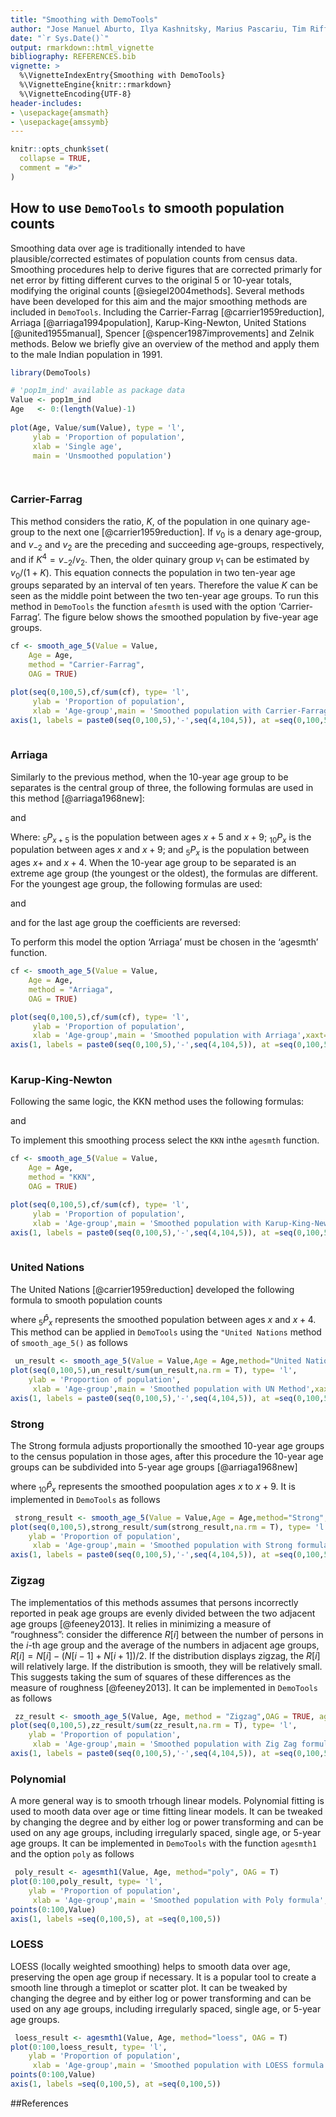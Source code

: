 ```yaml
---
title: "Smoothing with DemoTools"
author: "Jose Manuel Aburto, Ilya Kashnitsky, Marius Pascariu, Tim Riffe"
date: "`r Sys.Date()`"
output: rmarkdown::html_vignette
bibliography: REFERENCES.bib
vignette: >
  %\VignetteIndexEntry{Smoothing with DemoTools}
  %\VignetteEngine{knitr::rmarkdown}
  %\VignetteEncoding{UTF-8}
header-includes:
- \usepackage{amsmath}
- \usepackage{amssymb}
---
```



```r
knitr::opts_chunk$set(
  collapse = TRUE,
  comment = "#>"
)
```

## How to use `DemoTools` to smooth population counts

Smoothing data over age is traditionally intended to have plausible/corrected estimates of population counts from census data. Smoothing procedures help to derive figures that are corrected primarly for net error by fitting different curves to the original 5 or 10-year totals, modifying the original counts [@siegel2004methods]. Several methods have been developed for this aim and the major smoothing methods are included in `DemoTools`. Including the Carrier-Farrag [@carrier1959reduction], Arriaga [@arriaga1994population], Karup-King-Newton, United Stations [@united1955manual], Spencer [@spencer1987improvements] and Zelnik methods. Below we briefly give an overview of the method and apply them to the male Indian population in 1991.

```r
library(DemoTools)

# 'pop1m_ind' available as package data
Value <- pop1m_ind
Age   <- 0:(length(Value)-1)
  
plot(Age, Value/sum(Value), type = 'l',
     ylab = 'Proportion of population',
     xlab = 'Single age',
     main = 'Unsmoothed population') 

  
```

### Carrier-Farrag

This method considers the ratio, $K$, of the population in one quinary age-group to the next one [@carrier1959reduction]. If $v_0$ is a denary age-group, and $v_{-2}$ and $v_2$ are the preceding and succeeding age-groups, respectively, and if $K^4 = v_{-2}/v_2$. Then, the older quinary group $v_1$ can be estimated by $v_0/(1+K)$. This equation connects the population in two ten-year age groups separated by an interval of ten years. Therefore the value $K$ can be seen as the middle point between the two ten-year age groups. To run this method in `DemoTools` the function `afesmth` is used with the option 'Carrier-Farrag'. The figure below  shows the smoothed population by five-year age groups.

```r
cf <- smooth_age_5(Value = Value, 
	Age = Age, 
	method = "Carrier-Farrag", 
	OAG = TRUE)

plot(seq(0,100,5),cf/sum(cf), type= 'l',
     ylab = 'Proportion of population',
     xlab = 'Age-group',main = 'Smoothed population with Carrier-Farrag',xaxt='n')
axis(1, labels = paste0(seq(0,100,5),'-',seq(4,104,5)), at =seq(0,100,5))
  
```

### Arriaga

Similarly to the previous method, when the 10-year age group to be separates is the central group of three, the following formulas are used in this method [@arriaga1968new]:

\begin{equation*}
_{5}P_{x+5} = \frac{-_{10}P_{x-10}+11 _{10}P_{x+10}+2 _{10}P_{x+10}}{24}
\end{equation*}
and
\begin{equation*}
_{5}P_{x} = _{10}P_{x} - _{5}P_{x+5}
\end{equation*}

Where: $_{5}P_{x+5}$ is the population between ages $x+5$ and $x+9$; $_{10}P_{x}$ is the population between ages $x$ and $x+9$; and $_{5}P_{x}$ is the population between ages $x+$ and $x+4$. When the 10-year age group to be separated is an extreme age group (the youngest or the oldest), the formulas are different. For the youngest age
group, the following formulas are used:


\begin{equation*}
_{5}P_{x+5} = \frac{8 _{10}P_{x}+ 5 _{10}P_{x+10} - _{10}P_{x+20}}{24}
\end{equation*}
and
\begin{equation*}
_{5}P_{x} = _{10}P_{x} - _{5}P_{x+5}
\end{equation*}

and for the last age group the coefficients are reversed:

\begin{equation*}
_{5}P_{x} = \frac{ -_{10}P_{x-20}+ 5 _{10}P_{x-10}+ 8 _{10}P_{x}}{24}.
\end{equation*}

To perform this model the option 'Arriaga' must be chosen in the 'agesmth' function.


```r
cf <- smooth_age_5(Value = Value, 
	Age = Age, 
	method = "Arriaga", 
	OAG = TRUE)

plot(seq(0,100,5),cf/sum(cf), type= 'l',
     ylab = 'Proportion of population',
     xlab = 'Age-group',main = 'Smoothed population with Arriaga',xaxt='n')
axis(1, labels = paste0(seq(0,100,5),'-',seq(4,104,5)), at =seq(0,100,5))
  
```

### Karup-King-Newton 

Following the same logic, the KKN method uses the following formulas:


\begin{equation*}
_{5}P_{x} = \frac{1}{2} _{10}P_{x} + \frac{1}{16} \big( _{10}P_{x-10} - _{10}P_{x+10} \big)
\end{equation*}
and
\begin{equation*}
_{5}P_{x+5} = _{10}P_{x} - _{5}P_{x}.
\end{equation*}

To implement this smoothing process select the `KKN` inthe `agesmth` function.

```r
cf <- smooth_age_5(Value = Value, 
	Age = Age, 
	method = "KKN", 
	OAG = TRUE)

plot(seq(0,100,5),cf/sum(cf), type= 'l',
     ylab = 'Proportion of population',
     xlab = 'Age-group',main = 'Smoothed population with Karup-King-Newton ',xaxt='n')
axis(1, labels = paste0(seq(0,100,5),'-',seq(4,104,5)), at =seq(0,100,5))
  
```

### United Nations
The United Nations [@carrier1959reduction] developed the following formula to smooth population counts
\begin{equation}
_5\hat{P}_x = \frac{- _5P_{x-10} + 4\, _5P_{x-5} + 10\, _5P_{x} +4\, _5P_{x+5} - _5P_{x+10}}{16}
\end{equation}

where $_5\hat{P}_x$ represents the smoothed population between ages $x$ and $x+4$. This method can be applied in `DemoTools` using the `"United Nations` method of `smooth_age_5()` as follows

```r
 un_result <- smooth_age_5(Value = Value,Age = Age,method="United Nations",OAG = T)
plot(seq(0,100,5),un_result/sum(un_result,na.rm = T), type= 'l',
    ylab = 'Proportion of population',
     xlab = 'Age-group',main = 'Smoothed population with UN Method',xaxt='n')
axis(1, labels = paste0(seq(0,100,5),'-',seq(4,104,5)), at =seq(0,100,5))
```

### Strong
The Strong formula adjusts proportionally the smoothed 10-year age groups to the census population in those ages, after this procedure the 10-year age groups can be subdivided into 5-year age groups [@arriaga1968new]

\begin{equation}
_{10}\hat{P}_x = \frac{_{10}P_{x-10} + 2\, _10P_{x} + _{10}P_{x+10}}{4}
\end{equation}

where $_{10}\hat{P}_x$ represents the smoothed poopulation ages $x$ to $x+9$. It is implemented in `DemoTools` as follows


```r
 strong_result <- smooth_age_5(Value = Value,Age = Age,method="Strong",OAG = T)
plot(seq(0,100,5),strong_result/sum(strong_result,na.rm = T), type= 'l',
    ylab = 'Proportion of population',
     xlab = 'Age-group',main = 'Smoothed population with Strong formula',xaxt='n')
axis(1, labels = paste0(seq(0,100,5),'-',seq(4,104,5)), at =seq(0,100,5))
```

### Zigzag

The implementatios of this methods assumes that persons incorrectly reported in peak age groups are evenly divided between the two adjacent age groups [@feeney2013]. It relies in minimizing a measure of "roughness":
consider the difference $R[i]$ between the number of persons in the $i$-th age group and the
average of the numbers in adjacent age groups, $R[i] = N[i] - (N[i -1] + N[i + 1])/2$.
If the distribution displays zigzag, the $R[i]$ will relatively large. If the distribution is smooth,
they will be relatively small. This suggests taking the sum of squares of these differences as
the measure of roughness [@feeney2013]. It can be implemented in `DemoTools` as follows


```r
 zz_result <- smooth_age_5(Value, Age, method = "Zigzag",OAG = TRUE, ageMin = 0, ageMax = 100)
plot(seq(0,100,5),zz_result/sum(zz_result,na.rm = T), type= 'l',
    ylab = 'Proportion of population',
     xlab = 'Age-group',main = 'Smoothed population with Zig Zag formula',xaxt='n')
axis(1, labels = paste0(seq(0,100,5),'-',seq(4,104,5)), at =seq(0,100,5))
```


### Polynomial
A more general way is to smooth trhough linear models. Polynomial  fitting is used to mooth data over age or time fitting linear models. It can be tweaked by changing the degree and by either log or power transforming and can be used on any age groups, including irregularly spaced, single age, or 5-year age groups. It can be implemented in `DemoTools` with the function `agesmth1` and the option `poly` as follows

```r
 poly_result <- agesmth1(Value, Age, method="poly", OAG = T)
plot(0:100,poly_result, type= 'l',
    ylab = 'Proportion of population',
     xlab = 'Age-group',main = 'Smoothed population with Poly formula',xaxt='n')
points(0:100,Value)
axis(1, labels =seq(0,100,5), at =seq(0,100,5))
```

### LOESS
LOESS (locally weighted smoothing) helps to smooth data over age, preserving the open age group if necessary. It is a popular tool to create a smooth line through a timeplot or scatter plot. It can be tweaked by changing the degree and by either log or power transforming and can be used on any age groups, including irregularly spaced, single age, or 5-year age groups.

```r
 loess_result <- agesmth1(Value, Age, method="loess", OAG = T)
plot(0:100,loess_result, type= 'l',
    ylab = 'Proportion of population',
     xlab = 'Age-group',main = 'Smoothed population with LOESS formula',xaxt='n')
points(0:100,Value)
axis(1, labels =seq(0,100,5), at =seq(0,100,5))
```
##References

